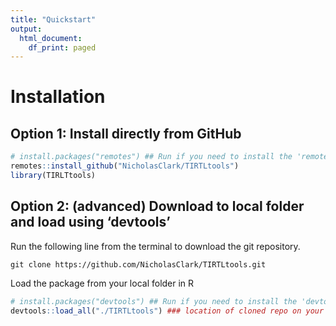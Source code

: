 ```yaml
---
title: "Quickstart"
output:
  html_document:
    df_print: paged
---
```


# Installation

## Option 1: Install directly from GitHub
```r
# install.packages("remotes") ## Run if you need to install the 'remotes' package
remotes::install_github("NicholasClark/TIRTLtools")
library(TIRLTtools)
```
## Option 2: (advanced) Download to local folder and load using 'devtools'

Run the following line from the terminal to download the git repository.

```
git clone https://github.com/NicholasClark/TIRTLtools.git 
```

Load the package from your local folder in R
```r
# install.packages("devtools") ## Run if you need to install the 'devtools' package
devtools::load_all("./TIRTLtools") ### location of cloned repo on your machine
```
